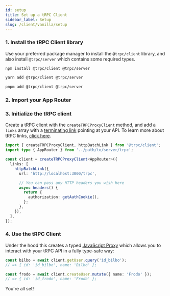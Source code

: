 ```yaml
---
id: setup
title: Set up a tRPC Client
sidebar_label: Setup
slug: /client/vanilla/setup
---
```



### 1. Install the tRPC Client library

Use your preferred package manager to install the `@trpc/client` library, and also install `@trpc/server` which contains some required types.

<Tabs>
  <TabItem value="npm" label="npm" default>

```bash
npm install @trpc/client @trpc/server
```

  </TabItem>

  <TabItem value="yarn" label="yarn">

```bash
yarn add @trpc/client @trpc/server
```

  </TabItem>

  <TabItem value="pnpm" label="pnpm">

```bash
pnpm add @trpc/client @trpc/server
```

  </TabItem>
</Tabs>

### 2. Import your App Router


<ImportAppRouter />

### 3. Initialize the tRPC client

Create a tRPC client with the `createTRPCProxyClient` method, and add a `links` array with a [terminating link](../links/overview.md#the-terminating-link) pointing at your API. To learn more about tRPC links, [click here](../links/overview.md).

```ts title='client.ts'
import { createTRPCProxyClient, httpBatchLink } from '@trpc/client';
import type { AppRouter } from '../path/to/server/trpc';

const client = createTRPCProxyClient<AppRouter>({
  links: [
    httpBatchLink({
      url: 'http://localhost:3000/trpc',

      // You can pass any HTTP headers you wish here
      async headers() {
        return {
          authorization: getAuthCookie(),
        };
      },
    }),
  ],
});
```

### 4. Use the tRPC Client

Under the hood this creates a typed [JavaScript Proxy](https://developer.mozilla.org/en-US/docs/Web/JavaScript/Reference/Global_Objects/Proxy) which allows you to interact with your tRPC API in a fully type-safe way:

```ts title='client.ts'
const bilbo = await client.getUser.query('id_bilbo');
// => { id: 'id_bilbo', name: 'Bilbo' };

const frodo = await client.createUser.mutate({ name: 'Frodo' });
// => { id: 'id_frodo', name: 'Frodo' };
```

You're all set!
